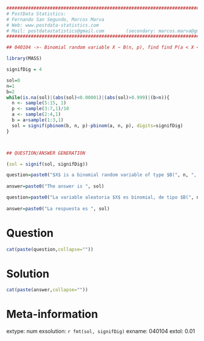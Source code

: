
```r

################################################################################
# PostData Statistics: 
# Fernando San Segundo, Marcos Marva
# Web: www.postdata-statistics.com
# Mail: postdatastatistics@gmail.com        (secondary: marcos.marva@gmail.es)
################################################################################

## 040104 ->- Binomial random variable X ~ B(n, p), find find P(a < X <= b). 
```


```r
library(MASS)

signifDig = 4

sol=0
n=1
b=2
while(is.na(sol)|(abs(sol)<0.00001)|(abs(sol)>0.999)|(b>n)){
  n <- sample(5:15, 1)
  p <- sample(3:7,1)/10
  a <- sample(2:4,1)
  b = a+sample(1:3,1)
  sol = signif(pbinom(b, n, p)-pbinom(a, n, p), digits=signifDig)
}



## QUESTION/ANSWER GENERATION

(sol = signif(sol, signifDig))

```


```r
question=paste0("$X$ is a binomial random variable of type $B(", n, ", ", p,")$. Find the probability $$P(", a," < X \\leq ", b,").$$ Use  ", signifDig, " significant digits in your answer.")
  
answer=paste0("The answer is ", sol)

```


```r
question=paste0("La variable aleatoria $X$ es binomial, de tipo $B(", n, ", ", p,")$. Calcula la probabilidad $$P(", a," < X \\leq ", b,").$$ Escribe tu respuesta con ", signifDig, " cifras significativas." )
  
answer=paste0("La respuesta es ", sol)

```


Question
========

```r
cat(paste(question,collapse=""))
```


Solution
=========

```r
cat(paste(answer,collapse=""))
```

Meta-information
================
extype: num
exsolution: `r fmt(sol, signifDig)`
exname: 040104
extol: 0.01


